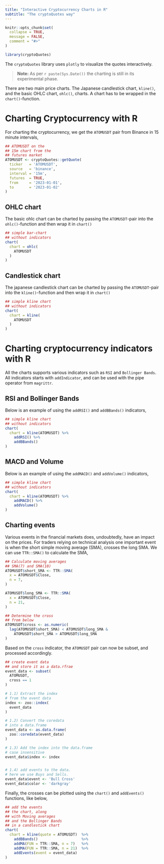 ```yaml
---
title: "Interactive Cryptocurrency Charts in R"
subtitle: "The cryptoQuotes way"
---
```


```r
knitr::opts_chunk$set(
  collapse = TRUE,
  message = FALSE,
  comment = "#>"
)
```

```r
library(cryptoQuotes)
```


The ```cryptoQuotes``` library uses ```plotly``` to visualize the quotes interactively.

> **Note:** As per `r paste(Sys.Date())` the charting is still in its experimental
> phase.

There are two main price charts. The Japanese candlestick chart, ```kline()```, and the basic OHLC chart, ```ohlc()```, charts. A chart has to be wrapped in the ```chart()```-function.

# Charting Cryptocurrency with R

For charting the cryptocurrency, we get the ```ATOMUSDT``` pair from Binance in 15 minute intervals,

```r
## ATOMUSDT on the
## 15m chart from the
## futures market
ATOMUSDT <- cryptoQuotes::getQuote(
  ticker   = 'ATOMUSDT',
  source   = 'binance',
  interval = '15m',
  futures  = TRUE,
  from     = '2023-01-01',
  to       = '2023-01-02'
)
```

## OHLC chart

The basic ohlc chart can be charted by passing the ```ATOMUSDT```-pair into the ```ohlc()```-function and then wrap it in ```chart()```

```r
## simple bar-chart
## without indicators
chart(
  chart = ohlc(
    ATOMUSDT
  )
)
```

## Candlestick chart

The japanese candlestick chart can be charted by passing the ```ATOMUSDT```-pair into the ```kline()```-function and then wrap it in ```chart()```

```r
## simple kline chart
## without indicators
chart(
  chart = kline(
    ATOMUSDT
  )
)
```


# Charting cryptocurrency indicators with R

All the charts supports various indicators such as ```RSI``` and ```Bollinger Bands```. All indicators starts with ```addIndicator```, and can be used with the pipe operator from ```magrittr```.

## RSI and Bollinger Bands

Below is an example of using the ```addRSI()``` and ```addBBands()``` indicators,

```r
## simple kline chart
## without indicators
chart(
  chart = kline(ATOMUSDT) %>% 
    addRSI() %>% 
    addBBands()
)
```


## MACD and Volume

Below is an example of using the ```addMACD()``` and ```addVolume()``` indicators,

```r
## simple kline chart
## without indicators
chart(
  chart = kline(ATOMUSDT) %>%
    addMACD() %>% 
    addVolume()
)
```


## Charting events

Various events in the financial markets does, undoubtedly, have an impact on the prices. For traders relying on technical analysis one important event is when the short simple moving average (SMA), crosses the long SMA. We can use ```TTR::SMA()``` to calculate the SMA,

```r
## Calculate moving averages
## SMA(7) and SMA(10)
ATOMUSDT$short_SMA <- TTR::SMA(
  x = ATOMUSDT$Close,
  n = 7,
)

ATOMUSDT$long_SMA <- TTR::SMA(
  x = ATOMUSDT$Close,
  n = 21,
)

## Determine the cross
## from below
ATOMUSDT$cross <- as.numeric(
  lag(ATOMUSDT$short_SMA) < ATOMUSDT$long_SMA &
    ATOMUSDT$short_SMA > ATOMUSDT$long_SMA 
)
```


Based on the `cross` indicator, the `ATOMUSDT` pair can now be subset, and processed accordingly.


```r
## create event data
## and store it as a data.rfrae
event_data <- subset(
  ATOMUSDT,
  cross == 1
)

# 1.1) Extract the index
# from the event data
index <- zoo::index(
  event_data
)

# 1.2) Convert the coredata
# into a data.frame
event_data <- as.data.frame(
  zoo::coredata(event_data)
)

# 1.3) Add the index into the data.frame
# case insensitive
event_data$index <- index


# 1.4) add events to the data.
# here we use Buys and Sells.
event_data$event <- 'Bull Cross'
event_data$color <- 'darkgray'

```


Finally, the crosses can be plotted using the `chart()` and `addEvents()` functions, like below,

```r
## add the events
## the chart, along
## with Moving averages
## and the Bollinger Bands
## in a candlestick chart
chart(
  chart = kline(quote = ATOMUSDT)  %>% 
    addBBands()                    %>%
    addMA(FUN = TTR::SMA, n = 7)   %>%
    addMA(FUN = TTR::SMA, n = 21)  %>% 
    addEvents(event = event_data)
)
```
